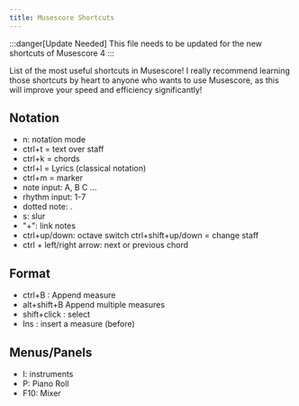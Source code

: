 ```yaml
---
title: Musescore Shortcuts
---
```



:::danger[Update Needed]
This file needs to be updated for the new shortcuts of Musescore 4
:::

List of the most useful shortcuts in Musescore! I really recommend learning those shortcuts by heart to anyone who wants to use Musescore, as this will improve your speed and efficiency significantly!

## Notation

- n: notation mode
- ctrl+t = text over staff
- ctrl+k = chords
- ctrl+l = Lyrics (classical notation)
- ctrl+m = marker
- note input: A, B C ...
- rhythm input: 1-7
- dotted note: .
- s: slur
- "+": link notes
- ctrl+up/down: octave switch ctrl+shift+up/down = change staff
- ctrl + left/right arrow: next or previous chord

## Format

- ctrl+B : Append measure
- alt+shift+B Append multiple measures
- shift+click : select
- Ins : insert a measure (before)

## Menus/Panels

- I: instruments
- P: Piano Roll
- F10: Mixer
